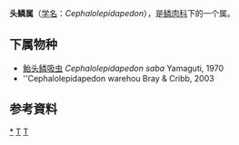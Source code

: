 {{Automatic Taxobox
| taxon = Cephalolepidapedon
| authority = Yamaguti, 1970
}}

'''头鳞属'''（[[学名|学名]]：''Cephalolepidapedon''），是[[鳞肉科|鳞肉科]]下的一个属。

==下属物种==
* [[鲐头鳞吸虫|鲐头鳞吸虫]] ''Cephalolepidapedon saba'' Yamaguti, 1970
* ''Cephalolepidapedon warehou Bray & Cribb, 2003

==参考資料==
{{reflist}}

{{taxonbar}}
[[Category:_头鳞属|*]]
[[Category:_鳞肉科|T]]
[[Category:_1970年描述的分类群|T]]